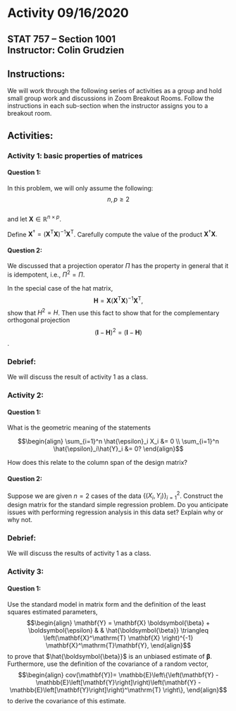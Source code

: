 # Activity 09/16/2020

## STAT 757 -- Section 1001 <br> Instructor: Colin Grudzien<br>

## Instructions:
We will work through the following series of activities as a group and hold small group work and discussions in Zoom Breakout Rooms.  Follow the instructions in each sub-section when the instructor assigns you to a breakout room.

## Activities:


### Activity 1: basic properties of matrices

#### Question 1:

In this problem, we will only assume the following: 
$$n, p \geq 2 $$  
and let $\mathbf{X}\in \mathbb{R}^{n \times p}$.

Define $\mathbf{X}^\dagger = \left(\mathbf{X}^\mathrm{T} \mathbf{X}\right)^{-1} \mathbf{X}^\mathrm{T}$. Carefully compute the value of the product $\mathbf{X}^\dagger \mathbf{X}.$



#### Question 2:
We discussed that a projection operator $\Pi$ has the property in general that it is idempotent, i.e.,
$\Pi^2 = \Pi$.

In the special case of the hat matrix,
$$\mathbf{H}= \mathbf{X}\left(\mathbf{X}^\mathrm{T} \mathbf{X}\right)^{-1} \mathbf{X}^\mathrm{T},$$
show that $H^2=H$.  Then use this fact to show that for the complementary orthogonal projection
$$\left(\mathbf{I}-\mathbf{H}\right)^2 = \left(\mathbf{I} - \mathbf{H}\right)$$.


### Debrief:
We will discuss the result of activity 1 as a class.

### Activity 2:

#### Question 1:
What is the geometric meaning of the statements

$$\begin{align}
\sum_{i=1}^n \hat{\epsilon}_i X_i &=  0 \\
\sum_{i=1}^n \hat{\epsilon}_i\hat{Y}_i &= 0?
\end{align}$$

How does this relate to the column span of the design matrix?


#### Question 2:
Suppose we are given $n=2$ cases of the data $\left\{\left(X_i,Y_i\right)\right\}_{i=1}^2$.  Construct the design matrix for the standard simple regression problem.  Do you anticipate issues with performing regression analysis in this data set?  Explain why or why not.



### Debrief:
We will discuss the results of activity 1 as a class.

### Activity 3:

#### Question 1:
Use the standard model in matrix form and the definition of the least squares estimated parameters,
$$\begin{align}
\mathbf{Y} = \mathbf{X} \boldsymbol{\beta} + \boldsymbol{\epsilon} & &
\hat{\boldsymbol{\beta}} \triangleq \left(\mathbf{X}^\mathrm{T} \mathbf{X} \right)^{-1} \mathbf{X}^\mathrm{T}\mathbf{Y},
\end{align}$$
to prove that $\hat{\boldsymbol{\beta}}$ is an unbiased estimate of $\boldsymbol{\beta}$. Furthermore, use the definition of the covariance of a random vector,
$$\begin{align}
cov(\mathbf{Y})= \mathbb{E}\left\{\left(\mathbf{Y} - \mathbb{E}\left[\mathbf{Y}\right]\right)\left(\mathbf{Y} - \mathbb{E}\left[\mathbf{Y}\right]\right)^\mathrm{T} \right\},
\end{align}$$
to derive the covariance of this estimate.
<div class="solutions">



